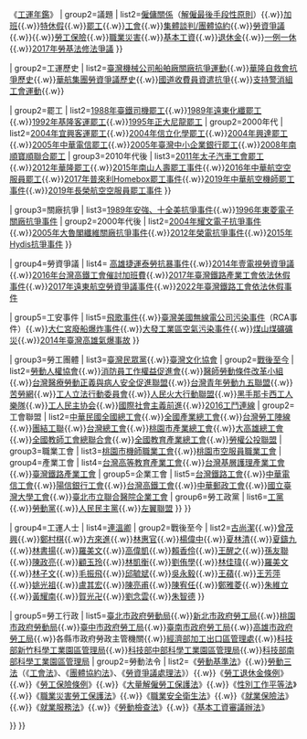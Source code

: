 <includeonly>{{Navbox|child
| state = {{{state|collapsed}}}
| group1=[[勞工運動]]
| list1={{Navbox|child
| group1=概況
| list1=[[台灣勞工運動]]{{.w}}[[台灣勞工遊行列表]]（[[秋鬥]]）{{.w}}《[[工運年鑑]]》
| group2=議題
| list2=[[僱傭|僱傭關係]]（[[解僱最後手段性原則]]）{{.w}}[[加班]]{{.w}}[[特休假]]{{.w}}[[罷工]]{{.w}}[[工會]]{{.w}}[[集體談判|集體談判/團體協約]]{{.w}}[[勞資爭議]]{{.w}}{{.w}}[[勞工保險 (中華民國)|勞工保險]]{{.w}}[[職業災害]]{{.w}}[[臺灣基本工資|基本工資]]{{.w}}[[台灣勞工退休金制度|退休金]]{{.w}}[[一例一休]]{{.w}}[[2017年勞動基準法修正爭議|2017年勞基法修法爭議]]
}}

| group2=工運歷史
| list2={{Navbox|child
| group1=長期抗爭
| list1=[[全國關廠工人連線抗爭歷史]]{{.w}}[[臺灣機械公司船舶廠關廠抗爭運動]]{{.w}}[[華隆自救會抗爭歷史]]{{.w}}[[華航集團勞資爭議歷史]]{{.w}}[[中華民國國道收費員資遣抗爭運動|國道收費員資遣抗爭]]{{.w}}[[支持警消組工會運動]]{{sub|（[[支持警消組工會運動#消防員徐國堯免職案|消防員徐國堯免職案]]}}{{.w}}{{sub|[[支持警消組工會運動#長髮男警葉繼元免職案|葉繼元免職案]]）}}

| group2=罷工
| list2={{Navbox|child
| group1=2000年代前
| list1=[[桃園客運#罷工事件|1988年桃園客運罷工]]{{.w}}[[台灣鐵路管理局司機員罷工事件|1988年臺鐵司機罷工]]{{.w}}[[1989年遠東化纖罷工事件|1989年遠東化纖罷工]]{{.w}}[[1992年基隆客運罷工事件|1992年基隆客運罷工]]{{.w}}[[1995年正大尼龍罷工事件|1995年正大尼龍罷工]]
| group2=2000年代
| list2=[[2004年宜興客運罷工事件|2004年宜興客運罷工]]{{.w}}[[2004年信立化學罷工事件|2004年信立化學罷工]]{{.w}}[[2004年興達罷工事件|2004年興達罷工]]{{.w}}[[中華電信工會#2005年罷工|2005年中華電信罷工]]{{.w}}[[2005年臺灣中小企業銀行罷工事件|2005年臺灣中小企業銀行罷工]]{{.w}}[[2008年南順寶順聯合罷工]]
| group3=2010年代後
| list3=[[2011年太子汽車工會罷工事件|2011年太子汽車工會罷工]]{{.w}}[[華隆紡織#華隆罷工案|2012年華隆罷工]]{{.w}}[[2015年南山人壽罷工事件]]{{.w}}[[2016年中華航空空服員罷工事件|2016年中華航空空服員罷工]]{{.w}}[[2017年普來利Homebox罷工事件]]{{.w}}[[2019年中華航空機師罷工事件]]{{.w}}[[2019年長榮航空空服員罷工事件]]
}}

| group3=關廠抗爭
| list3={{Navbox|child
| group1=2000年代前
| list1=[[1988年新光紡織士林廠關廠抗爭事件]]{{.w}}[[1989年安強、十全美抗爭事件]]{{.w}}[[1996年東菱電子關廠抗爭事件]]
| group2=2000年代後
| list2=[[2004年耀文電子抗爭事件]]{{.w}}[[2005年大魯閣纖維關廠抗爭事件]]{{.w}}[[榮電公司#惡性停業|2012年榮電抗爭事件]]{{.w}}[[2015年Hydis抗爭事件]]
}}

| group4=勞資爭議
| list4= [[高雄捷運泰勞抗暴事件]]{{.w}}[[2014年壹電視勞資爭議]]{{.w}}[[台灣高鐵工會#催討加班費|2016年台灣高鐵工會催討加班費]]{{.w}}[[2017年臺灣鐵路產業工會依法休假事件]]{{.w}}[[2017年遠東航空勞資爭議事件]]{{.w}}[[2022年臺灣鐵路工會依法休假事件]]

| group5=工安事件
| list5=[[飛歌事件]]{{.w}}[[臺灣美國無線電公司污染案|臺灣美國無線電公司污染事件]]（RCA事件）{{.w}}[[大仁宮廢船爆炸事件]]{{.w}}[[大發工業區空氣污染事件]]{{.w}}[[煤山煤礦礦災]]{{.w}}[[2014年臺灣高雄氣爆事故]]
}}

| group3=勞工團體
| list3={{Navbox|child
| group1=[[臺灣日治時期|日治時期]]
| list1=[[臺灣工友總聯盟]]{{.w}}[[臺灣民眾黨_(1927年)|臺灣民眾黨]]{{.w}}[[臺灣文化協會]]
| group2=[[臺灣戰後時期|戰後至今]]
| list2={{Navbox|child
| group1=勞工組織
| list1=[[臺灣國際勞工協會]]{{.w}}[[勞動人權協會]]{{.w}}[[消防員工作權益促進會]]{{.w}}[[醫師勞動條件改革小組]]{{.w}}[[台灣醫療勞動正義與病人安全促進聯盟]]{{.w}}[[台灣青年勞動九五聯盟]]{{.w}}[[苦勞網]]{{.w}}[[工人立法行動委員會]]{{.w}}[[人民火大行動聯盟]]{{.w}}[[黑手那卡西工人樂隊]]{{.w}}[[工人民主协会]]{{.w}}[[國際社會主義前進]]{{.w}}[[2016工鬥連線]]<!--待條目成立後再移入分類 [[台灣警察工作權益推動協會]]{{.w}}[[工作傷害受害人協會]]{{.w}}[[原台灣美國無線電公司員工關懷協會]]{{.w}}[[女工團結生產線]]{{.w}}[[台灣職業安全健康連線]]-->
| group2=工會聯盟
| list2=[[中華民國全國總工會]]{{.w}}[[全國產業總工會]]{{.w}}[[台灣勞工陣線]]{{.w}}[[團結工聯 (台灣)|團結工聯]]{{.w}}[[台灣總工會]]{{.w}}[[桃園市產業總工會]]{{.w}}[[大高雄總工會]]{{.w}}[[全國教師工會總聯合會 (中華民國)|全國教師工會總聯合會]]{{.w}}[[全國教育產業總工會]]{{.w}}[[勞權公投聯盟]]<!--待條目成立後再移入分類 [[全國自主勞工聯盟]]{{.w}}[[全國工人總工會]]{{.w}}[[新北市產業總工會]]{{.w}}[[高雄市石化業產業總工會]]{{.w}}{{.w}}[[市縣政府機關環保工會聯合會]]-->
| group3=職業工會
| list3=[[桃園市機師職業工會]]{{.w}}[[桃園市空服員職業工會]]<!--待條目成立後再移入分類 {{.w}}[[臺北市藝術創作者職業工會]]{{.w}}[[高雄市工具車輛操作員職業工會]]{{.w}}[[宜蘭縣漁工職業工會]]-->
| group4=產業工會
| list4=[[台灣高等教育產業工會]]{{.w}}[[台灣基層護理產業工會]]{{.w}}[[臺灣鐵路產業工會]]<!--待條目成立後再移入分類  {{.w}}[[新海瓦斯產業工會]]{{.w}}[[中國時報產業工會]]{{.w}}[[基隆客運產業工會]]{{.w}}[[桃園市桃園航勤股份有限公司產業工會|桃園航勤工會]]{{.w}}[[聯邦快遞產業工會]]{{.w}}[[台灣電子電機資訊產業工會]]{{.w}}[[臺灣證券期貨產業工會]] -->
| group5=企業工會
| list5=[[台灣鐵路工會]]{{.w}}[[中華電信工會]]{{.w}}[[陽信銀行工會]]{{.w}}[[台灣高鐵工會]]{{.w}}[[中華郵政工會]]{{.w}}[[國立臺灣大學工會]]{{.w}}[[臺北市立聯合醫院企業工會]]<!--待條目成立後再移入分類 [[中國鋼鐵企業工會]]{{.w}}[[金車物流企業工會]]{{.w}}[[萬泰銀行企業工會]]{{.w}}[[台灣石油工會]]{{.w}}[[台灣電力工會]]-->
| group6=勞工政黨
| list6=[[工黨 (臺灣)|工黨]]{{.w}}[[勞動黨 (臺灣)|勞動黨]]{{.w}}[[人民民主黨 (台灣)|人民民主黨]]{{.w}}[[左翼聯盟 (臺灣)|左翼聯盟]]
}}
}}

| group4=工運人士
| list4={{Navbox|child
| group1=日治時期
| list1=[[蔣渭水]]{{.w}}[[連溫卿]]
| group2=戰後至今
| list2=[[古尚潔]]{{.w}}[[曾茂興]]{{.w}}[[鄭村棋]]{{.w}}[[方來進]]{{.w}}[[林惠官]]{{.w}}[[楊偉中]]{{.w}}[[夏林清]]{{.w}}[[夏鑄九]]{{.w}}[[林書揚]]{{.w}}[[羅美文]]{{.w}}[[高偉凱]]{{.w}}[[賴香伶]]{{.w}}[[王醒之]]{{.w}}[[孫友聯]]{{.w}}[[陳政亮]]{{.w}}[[顧玉玲]]{{.w}}[[林凱衡]]{{.w}}[[劉侑學]]{{.w}}[[林佳瑋]]{{.w}}[[羅美文]]{{.w}}[[林子文]]{{.w}}[[毛振飛]]{{.w}}[[邱毓斌]]{{.w}}[[吳永毅]]{{.w}}[[王蘋 (台灣)|王蘋]]{{.w}}[[王芳萍]]{{.w}}[[姚光祖]]{{.w}}[[盧其宏]]{{.w}}[[陳亮甫]]{{.w}}[[陳宥任]]{{.w}}[[鄭雅菱]]{{.w}}[[朱維立]]{{.w}}[[黃耀南]]{{.w}}[[賀光卍]]{{.w}}[[劉念雲]]{{.w}}[[朱智德]]
}}

| group5=勞工行政
| list5={{Navbox|child
| group1=政府機關
| list1=[[中華民國勞動部|勞動部]]{{.w}}[[臺北市政府勞動局]]{{.w}}[[新北市政府勞工局]]{{.w}}[[桃園市政府勞動局]]{{.w}}[[臺中市政府勞工局]]{{.w}}[[臺南市政府勞工局]]{{.w}}[[高雄市政府|高雄市政府勞工局]]{{.w}}各縣市政府勞政主管機關{{.w}}[[經濟部加工出口區管理處]]{{.w}}[[科技部新竹科學工業園區管理局]]{{.w}}[[科技部中部科學工業園區管理局]]{{.w}}[[科技部南部科學工業園區管理局]]
| group2=勞動法令
| list2=《[[勞動基準法 (中華民國)|勞動基準法]]》{{.w}}[[勞動三法]]（《[[工會法 (中華民國)|工會法]]》、《[[:s:團體協約法|團體協約法]]》、《[[:s:勞資爭議處理法|勞資爭議處理法]]》）{{.w}}《[[:s:勞工退休金條例|勞工退休金條例]]》{{.w}}《[[:s:勞工保險條例|勞工保險條例]]》{{.w}}《[[:s:大量解僱勞工保護法|大量解僱勞工保護法]]》{{.w}}《[[性別工作平等法]]》{{.w}}《[[:s:職業災害勞工保護法|職業災害勞工保護法]]》{{.w}}《[[職業安全衛生法]]》{{.w}}《[[:s:就業保險法|就業保險法]]》{{.w}}《[[:s:就業服務法|就業服務法]]》{{.w}}《[[勞動檢查法]]》{{.w}}《[[:s:基本工資審議辦法|基本工資審議辦法]]》

}}
}}</includeonly><noinclude>{{臺灣社會運動|勞工運動}}</noinclude>